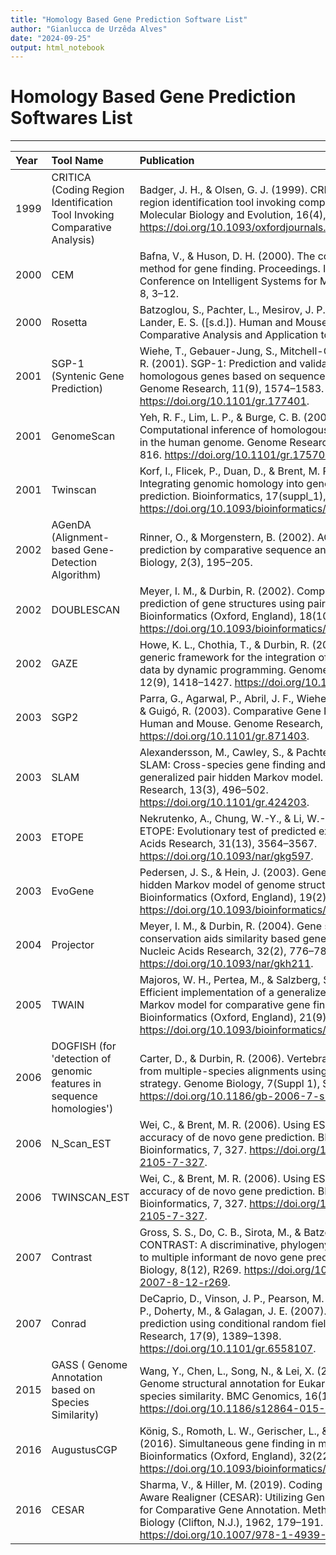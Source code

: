 ```yaml
---
title: "Homology Based Gene Prediction Software List"
author: "Gianlucca de Urzêda Alves"
date: "2024-09-25"
output: html_notebook
---
```


# Homology Based Gene Prediction Softwares List

------------------------------------------------------------------------

| Year | Tool Name                                                                 | Publication                                                                                                                                                                                                                                                  | Method                     | Organism               |
|:-----|:--------------------------------------------------------------------------|:-------------------------------------------------------------------------------------------------------------------------------------------------------------------------------------------------------------------------------------------------------------|:---------------------------|:-----------------------|
| 1999 | CRITICA (Coding Region Identification Tool Invoking Comparative Analysis) | Badger, J. H., & Olsen, G. J. (1999). CRITICA: Coding region identification tool invoking comparative analysis. Molecular Biology and Evolution, 16(4), 512--524. <https://doi.org/10.1093/oxfordjournals.molbev.a026133>.                                   | Comparative                | Prokaryotes / Archaea  |
| 2000 | CEM                                                                       | Bafna, V., & Huson, D. H. (2000). The conserved exon method for gene finding. Proceedings. International Conference on Intelligent Systems for Molecular Biology, 8, 3--12.                                                                                  | Comparative genomics       |                        |
| 2000 | Rosetta                                                                   | Batzoglou, S., Pachter, L., Mesirov, J. P., Berger, B., & Lander, E. S. ([s.d.]). Human and Mouse Gene Structure: Comparative Analysis and Application to Exon Prediction.                                                                                   | Comparative genomics       |                        |
| 2001 | SGP-1 (Syntenic Gene Prediction)                                          | Wiehe, T., Gebauer-Jung, S., Mitchell-Olds, T., & Guigó, R. (2001). SGP-1: Prediction and validation of homologous genes based on sequence alignments. Genome Research, 11(9), 1574--1583. <https://doi.org/10.1101/gr.177401>.                              | Comparative                | Vertebrates and plants |
| 2001 | GenomeScan                                                                | Yeh, R. F., Lim, L. P., & Burge, C. B. (2001). Computational inference of homologous gene structures in the human genome. Genome Research, 11(5), 803--816. <https://doi.org/10.1101/gr.175701>.                                                             | Comparative                |                        |
| 2001 | Twinscan                                                                  | Korf, I., Flicek, P., Duan, D., & Brent, M. R. (2001). Integrating genomic homology into gene structure prediction. Bioinformatics, 17(suppl_1), S140--S148. <https://doi.org/10.1093/bioinformatics/17.suppl_1.S140>.                                       | Comparative-genomics-based |                        |
| 2002 | AGenDA (Alignment-based Gene-Detection Algorithm)                         | Rinner, O., & Morgenstern, B. (2002). AGenDA: Gene prediction by comparative sequence analysis. In Silico Biology, 2(3), 195--205.                                                                                                                           | Comparative                | Eukaryotes             |
| 2002 | DOUBLESCAN                                                                | Meyer, I. M., & Durbin, R. (2002). Comparative ab initio prediction of gene structures using pair HMMs. Bioinformatics (Oxford, England), 18(10), 1309--1318. <https://doi.org/10.1093/bioinformatics/18.10.1309>.                                           | Comparative                |                        |
| 2002 | GAZE                                                                      | Howe, K. L., Chothia, T., & Durbin, R. (2002). GAZE: A generic framework for the integration of gene-prediction data by dynamic programming. Genome Research, 12(9), 1418--1427. <https://doi.org/10.1101/gr.149502>.                                        | Comparative / combiner     |                        |
| 2003 | SGP2                                                                      | Parra, G., Agarwal, P., Abril, J. F., Wiehe, T., Fickett, J. W., & Guigó, R. (2003). Comparative Gene Prediction in Human and Mouse. Genome Research, 13(1), 108--117. <https://doi.org/10.1101/gr.871403>.                                                  | Comparative                | Eukaryotes             |
| 2003 | SLAM                                                                      | Alexandersson, M., Cawley, S., & Pachter, L. (2003). SLAM: Cross-species gene finding and alignment with a generalized pair hidden Markov model. Genome Research, 13(3), 496--502. <https://doi.org/10.1101/gr.424203>.                                      | Comparative                | Eukaryotes             |
| 2003 | ETOPE                                                                     | Nekrutenko, A., Chung, W.-Y., & Li, W.-H. (2003). ETOPE: Evolutionary test of predicted exons. Nucleic Acids Research, 31(13), 3564--3567. <https://doi.org/10.1093/nar/gkg597>.                                                                             | Comparative / evolutionary | Eukaryotes             |
| 2003 | EvoGene                                                                   | Pedersen, J. S., & Hein, J. (2003). Gene finding with a hidden Markov model of genome structure and evolution. Bioinformatics (Oxford, England), 19(2), 219--227. <https://doi.org/10.1093/bioinformatics/19.2.219>.                                         | Comparative / evolutionary |                        |
| 2004 | Projector                                                                 | Meyer, I. M., & Durbin, R. (2004). Gene structure conservation aids similarity based gene prediction. Nucleic Acids Research, 32(2), 776--783. <https://doi.org/10.1093/nar/gkh211>.                                                                         | Comparative                |                        |
| 2005 | TWAIN                                                                     | Majoros, W. H., Pertea, M., & Salzberg, S. L. (2005). Efficient implementation of a generalized pair hidden Markov model for comparative gene finding. Bioinformatics (Oxford, England), 21(9), 1782--1788. <https://doi.org/10.1093/bioinformatics/bti297>. | Comparative                |                        |
| 2006 | DOGFISH (for \'detection of genomic features in sequence homologies\')    | Carter, D., & Durbin, R. (2006). Vertebrate gene finding from multiple-species alignments using a two-level strategy. Genome Biology, 7(Suppl 1), S6. <https://doi.org/10.1186/gb-2006-7-s1-s6>.                                                             | Comparative                | Vertebrates            |
| 2006 | N_Scan_EST                                                                | Wei, C., & Brent, M. R. (2006). Using ESTs to improve the accuracy of de novo gene prediction. BMC Bioinformatics, 7, 327. <https://doi.org/10.1186/1471-2105-7-327>.                                                                                        | Comparative + Evidence     |                        |
| 2006 | TWINSCAN_EST                                                              | Wei, C., & Brent, M. R. (2006). Using ESTs to improve the accuracy of de novo gene prediction. BMC Bioinformatics, 7, 327. <https://doi.org/10.1186/1471-2105-7-327>.                                                                                        | Comparative + Evidence     |                        |
| 2007 | Contrast                                                                  | Gross, S. S., Do, C. B., Sirota, M., & Batzoglou, S. (2007). CONTRAST: A discriminative, phylogeny-free approach to multiple informant de novo gene prediction. Genome Biology, 8(12), R269. <https://doi.org/10.1186/gb-2007-8-12-r269>.                    | Comparative                |                        |
| 2007 | Conrad                                                                    | DeCaprio, D., Vinson, J. P., Pearson, M. D., Montgomery, P., Doherty, M., & Galagan, J. E. (2007). Conrad: Gene prediction using conditional random fields. Genome Research, 17(9), 1389--1398. <https://doi.org/10.1101/gr.6558107>.                        | Comparative                |                        |
| 2015 | GASS ( Genome Annotation based on Species Similarity)                     | Wang, Y., Chen, L., Song, N., & Lei, X. (2015). GASS: Genome structural annotation for Eukaryotes based on species similarity. BMC Genomics, 16(1), 150. <https://doi.org/10.1186/s12864-015-1353-3>.                                                        | Comparative                |                        |
| 2016 | AugustusCGP                                                               | König, S., Romoth, L. W., Gerischer, L., & Stanke, M. (2016). Simultaneous gene finding in multiple genomes. Bioinformatics (Oxford, England), 32(22), 3388--3395. <https://doi.org/10.1093/bioinformatics/btw494>.                                          | Comparative                | Eukaryotes             |
| 2016 | CESAR                                                                     | Sharma, V., & Hiller, M. (2019). Coding Exon-Structure Aware Realigner (CESAR): Utilizing Genome Alignments for Comparative Gene Annotation. Methods in Molecular Biology (Clifton, N.J.), 1962, 179--191. <https://doi.org/10.1007/978-1-4939-9173-0_10>.   | Comparative                |                        |
